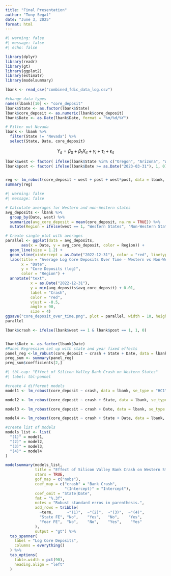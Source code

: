 ```yaml
---
title: "Final Presentation"
author: "Tony Segal"
date: "June 3, 2025"
format: html
---
```


```r
#| warning: false
#| message: false
#| echo: false

library(dplyr)
library(readr)
library(gt)
library(ggplot2)
library(estimatr)
library(modelsummary)

lbank <- read_csv("combined_fdic_data_log.csv")

#change data types
names(lbank)[10] <- "core_deposit"
lbank$State <- as.factor(lbank$State)
lbank$core_deposit <- as.numeric(lbank$core_deposit)
lbank$Date <- as.Date(lbank$Date, format = "%m/%d/%Y")

# Filter out Nevada
lbank <- lbank %>%
  filter(State != "Nevada") %>% 
  select(State, Date, core_deposit)
```


$$
Y_{it} = \beta_0 + \beta_1X_{it} + \gamma_i + \tau_t + \epsilon_{it}
$$
```r
lbank$west <- factor( ifelse(lbank$State %in% c("Oregon", "Arizona", "Washington", "Idaho", "Utah", "Montana", "Wyoming", "Colorado", "New Mexico"), 1, 0))
lbank$post <- factor( ifelse(lbank$Date >= as.Date("2023-03-31"), 1, 0))


reg <- lm_robust(core_deposit ~ west + post + west*post, data = lbank, se_type = "HC1")
summary(reg)

```


```r
#| warning: false
#| message: false

# Calculate averages for Western and non-Western states
avg_deposits <- lbank %>%
  group_by(Date, west) %>%
  summarize(avg_core_deposit = mean(core_deposit, na.rm = TRUE)) %>%
  mutate(Region = ifelse(west == 1, "Western States", "Non-Western States"))

# Create single plot with averages
parallel <- ggplot(data = avg_deposits,
       aes(x = Date, y = avg_core_deposit, color = Region)) +
  geom_line(size = 1.2) +
  geom_vline(xintercept = as.Date("2022-12-31"), color = "red", linetype = "dotted", linewidth = 1) +
  labs(title = "Average Log Core Deposits Over Time - Western vs Non-Western States",
       x = "Date",
       y = "Core Deposits (log)",
       color = "Region") + 
  annotate("text", 
           x = as.Date("2022-12-31"), 
           y = min(avg_deposits$avg_core_deposit) + 0.01, 
           label = "Crash", 
           color = "red", 
           vjust = -0.5, 
           angle = 90, 
           size = 4)
ggsave("core_deposit_over_time.png", plot = parallel, width = 10, height = 6)
parallel
```

```r
lbank$crash <- ifelse(lbank$west == 1 & lbank$post == 1, 1, 0)


lbank$Date <- as.factor(lbank$Date)
#Panel Regression set up with state and year fixed effects
panel_reg <-lm_robust(core_deposit ~ crash + State + Date, data = lbank, se_type = "HC1")
preg_sum <- summary(panel_reg)
preg_sum$coefficients[2,]
```

```r
#| tbl-cap: "Effect of Silicon Valley Bank Crash on Western States"
#| label: tbl-pannel

#create 4 different models
model1 <- lm_robust(core_deposit ~ crash, data = lbank, se_type = "HC1")

model2 <- lm_robust(core_deposit ~ crash + State, data = lbank, se_type = "HC1")

model3 <- lm_robust(core_deposit ~ crash + Date, data = lbank, se_type = "HC1")

model4 <- lm_robust(core_deposit ~ crash + State + Date, data = lbank, se_type = "HC1")

#create list of models
models_list <- list(
  "(1)" = model1,
  "(2)" = model2,
  "(3)" = model3,
  "(4)" = model4
)

modelsummary(models_list,
             title = "Effect of Silicon Valley Bank Crash on Western States",
             stars = TRUE,
             gof_map = c("nobs"),
             coef_map = c("crash" = "Bank Crash",
                          "(Intercept)" = "Intercept"),
             coef_omit = "State|Date",
             fmt = "%.3f", 
             notes = "Robust standard erros in parenthesis.",
             add_rows = tribble(
               ~term,      ~"(1)",  ~"(2)",  ~"(3)",  ~"(4)",
               "State FE", "No",    "Yes",   "No",    "Yes",
               "Year FE",  "No",    "No",    "Yes",    "Yes"
             ),
             output = "gt") %>% 
  tab_spanner(
    label = "Log Core Deposits",
    columns = everything()
  ) %>% 
  tab_options(
    table.width = pct(90),
    heading.align = "left"
  )
```

